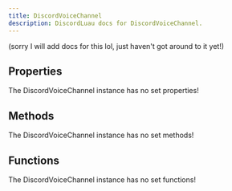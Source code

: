 ```yaml
---
title: DiscordVoiceChannel
description: DiscordLuau docs for DiscordVoiceChannel.
---
```

[//]: # (This file was automatically compiled through the Generator luau code under this repository)
[//]: # (if you want to edit the documentation of discord-luau, please write changes)
[//]: # (to the discord-luau repository itself, we extract the comments from discord-luau and translate)
[//]: # (them into markdown files that Nextra can interpret!)

(sorry I will add docs for this lol, just haven't got around to it yet!)

[//]: # (----- DOCUMENT PROPERTIES ----- )

## Properties

The DiscordVoiceChannel instance has no set properties!

[//]: # (----- DOCUMENT METHODS ----- )

## Methods

The DiscordVoiceChannel instance has no set methods!

[//]: # (----- DOCUMENT FUNCTIONS ----- )

## Functions

The DiscordVoiceChannel instance has no set functions!

